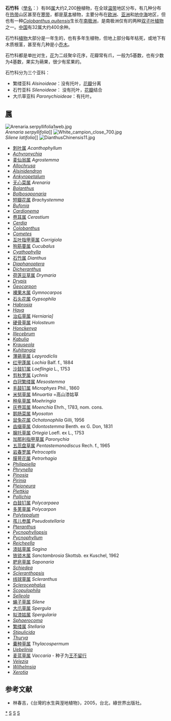{{Automatic taxobox
| fossil_range = {{fossil range|始新世|現代|earliest=73}}
| image = DianthusChinensis10.jpg
| image_width = 250px
| image_caption = [[石竹花|石竹花]]（''Dianthus chinensis''）
| taxon = Caryophyllaceae
| authority = [[Antoine_Laurent_de_Jussieu|Juss.]]
| subdivision_ranks = 
}}

'''石竹科'''（[[學名|學名]]：{{lang|la|Caryophyllaceae}}）有86[[属|属]]大约2,200[[种|种]]植物，在全球[[温带|温带]]地区分布，有几种分布在[[热带|热带]]山区甚至在[[寒带|寒带]]，都是[[草本|草本]]植物，主要分布在[[欧洲|欧洲]]、[[亚洲|亚洲]]和[[地中海|地中海]]地区，但也有一种''[[Colobanthus_quitensis|Colobanthus quitensis]]''生长在[[南极洲|南极洲]]，是南极洲仅有的两种[[双子叶植物纲|双子叶植物]]之一。[[中国|中国]]有32属大约400余种。

石竹科[[植物|植物]]大部分是一年生的，也有多年生植物，但地上部分每年枯死，或地下有木质根茎，甚至有几种是小[[乔木|乔木]]。

石竹科都是单[[叶|叶]]对生，[[花|花]]为二歧聚伞花序，花瓣常有爪，一般为5基数，也有少数为4基数，果实为蒴果，很少有浆果的。

石竹科分为三个亚科：
*繁缕亚科 ''Alsinoideae''：没有托叶，[[花瓣|花瓣]]分离 
*石竹亚科 ''Silenoideae''： 没有托叶，[[花瓣|花瓣]]结合
*大爪草亚科 ''Paronychioideae''：有托叶。

== [[属|属]] ==
[[File:Arenaria.serpyllifolia1web.jpg|thumb]]<br>''Arenaria serpyllifolia'']]
[[File:White_campion_close_700.jpg|thumb]]<br>''Silene latifolia'']]
[[File:DianthusChinensis11.jpg|thumb]]
*[[刺叶属|刺叶属]] ''Acanthophyllum''
*''[[Achyronychia|Achyronychia]]''
*[[麦仙翁属|麦仙翁属]] ''Agrostemma'' 
*''[[Allochrusa|Allochrusa]]''
*''[[Alsinidendron|Alsinidendron]]''
*''[[Ankyropetalum|Ankyropetalum]]''
*[[无心菜属|无心菜属]] ''Arenaria'' 
*''[[Bolanthus|Bolanthus]]''
*''[[Bolbosaponaria|Bolbosaponaria]]''
*[[短瓣花属|短瓣花属]] ''Brachystemma''
*''[[Bufonia|Bufonia]]''
*''[[Cardionema|Cardionema]]''
*[[卷耳属|卷耳属]] ''Cerastium'' 
*''[[Cerdia|Cerdia]]''
*''[[Colobanthus|Colobanthus]]''
*''[[Cometes|Cometes]]''
*[[互叶指甲草属|互叶指甲草属]] ''Corrigiola'' 
*[[狗筋蔓属|狗筋蔓属]] ''Cucubalus''
*''[[Cyathophylla|Cyathophylla]]''
*[[石竹属|石竹属]] ''Dianthus'' 
*''[[Diaphanoptera|Diaphanoptera]]''
*''[[Dicheranthus|Dicheranthus]]''
*[[荷莲豆草属|荷莲豆草属]] ''Drymaria''
*''[[Drypis|Drypis]]''
*''[[Geocarpon|Geocarpon]]''
*[[裸果木属|裸果木属]] ''Gymnocarpos''
*[[石头花属|石头花属]] ''Gypsophila'' 
*''[[Habrosia|Habrosia]]''
*''[[Haya|Haya]]''
*[[治疝草属|治疝草属]] ''Herniaria]'' 
*[[硬骨草属|硬骨草属]] ''Holosteum''
*''[[Honckenya|Honckenya]]''
*''[[Illecebrum|Illecebrum]]''
*''[[Kabulia|Kabulia]]''
*''[[Krauseola|Krauseola]]''
*''[[Kuhitangia|Kuhitangia]]''
* [[薄蒴草属|薄蒴草属]] ''Lepyrodiclis''
* [[红甲蓬属|红甲蓬属]] ''Lochia'' Balf. f., 1884
* [[沙鼓钉属|沙鼓钉属]] ''Loeflingia'' L., 1753
* [[剪秋罗属|剪秋罗属]] ''Lychnis'' 
* [[白冠繁缕属|白冠繁缕属]] ''Mesostemma''
* [[毛鼓钉属|毛鼓钉属]] ''Microphyes'' Phil., 1860
* [[米努草属|米努草属]] ''Minuartia'' =高山漆姑草
* [[种阜草属|种阜草属]] ''Moehringia''
* [[灰卷耳属|灰卷耳属]] ''Moenchia'' Ehrh., 1783, nom. cons.
* [[鹅肠菜属|鹅肠菜属]] ''Myosoton''
* [[鼠兔花属|鼠兔花属]] ''Ochotonophila'' Gilli, 1956
* [[齿缀草属|齿缀草属]] ''Odontostemma'' Benth. ex G. Don, 1831
* [[腺托草属|腺托草属]] ''Ortegia'' Loefl. ex L., 1753
* [[加那利指甲草属|加那利指甲草属]] ''Paronychia''
* [[五蕊盘草属|五蕊盘草属]] ''Pentastemonodiscus'' Rech. f., 1965
* [[岩春罗属|岩春罗属]] ''Petrocoptis''
* [[膜萼花属|膜萼花属]] ''Petrorhagia'' 
*''[[Philippiella|Philippiella]]''
*''[[Phrynella|Phrynella]]''
*''[[Pinosia|Pinosia]]''
*''[[Pirinia|Pirinia]]''
*''[[Pleioneura|Pleioneura]]''
*''[[Plettkia|Plettkia]]''
*''[[Pollichia|Pollichia]]''
*[[白鼓钉属|白鼓钉属]] ''Polycarpaea''
*[[多荚草属|多荚草属]] '' Polycarpon''
*''[[Polytepalum|Polytepalum]]''
*[[孩儿参属|孩儿参属]] ''Pseudostellaria''
*''[[Pteranthus|Pteranthus]]''
*''[[Pycnophyllopsis|Pycnophyllopsis]]''
*''[[Pycnophyllum|Pycnophyllum]]''
*''[[Reicheella|Reicheella]]''
* [[漆姑草属|漆姑草属]] ''Sagina'' 
* [[铁锁木属|铁锁木属]] ''Sanctambrosia'' Skottsb. ex Kuschel, 1962
* [[肥皂草属|肥皂草属]] ''Saponaria'' 
*''[[Schiedea|Schiedea]]''
*''[[Scleranthopsis|Scleranthopsis]]''
* [[线球草属|线球草属]] ''Scleranthus'' 
*''[[Sclerocephalus|Sclerocephalus]]''
*''[[Scopulophila|Scopulophila]]''
*''[[Selleola|Selleola]]''
*[[蝇子草属|蝇子草属]] ''Silene'' 
*[[大爪草属|大爪草属]] ''Spergula'' 
*[[拟漆姑属|拟漆姑属]] ''Spergularia'' 
*''[[Sphaerocoma|Sphaerocoma]]''
*[[繁缕属|繁缕属]] ''Stellaria'' 
*''[[Stipulicida|Stipulicida]]''
*''[[Thurya|Thurya]]''
*[[囊种草属|囊种草属]] ''Thylacospermum''
*''[[Uebelinia|Uebelinia]]''
*[[王不留行属|麦蓝草属]] ''Vaccaria'' - 种子为[[王不留行|王不留行]]
*''[[Velezia|Velezia]]''
*''[[Wilhelmsia|Wilhelmsia]]''
*''[[Xerotia|Xerotia]]''

== 参考文献 ==
*林春吉，《台灣的水生與溼地植物》，2005，台北，綠世界出版社。
{{Taxonbar|from=Q25995}}

[[Category:石竹科|*]]
[[Category:植物科名|S]]
[[Category:石竹目|S]]
[[Category:1789年描述的分类群|S]]